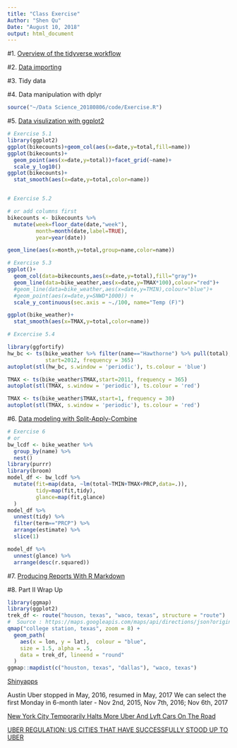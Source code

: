 ```yaml
---
title: "Class Exercise"
Author: "Shen Qu"
Date: "August 10, 2018"
output: html_document
---
```


#1. [Overview of the tidyverse workflow](https://cities.github.io/datascience2018/01-part1-overview.html)

#2. [Data importing](https://cities.github.io/datascience2018/07-import.html)


#3. Tidy data

#4. Data manipulation with dplyr


```r
source("~/Data Science_20180806/code/Exercise.R")
```


#5. [Data visulization with ggplot2](https://cities.github.io/datascience2018/10-visualize.html)

```r

# Exercise 5.1
library(ggplot2)
ggplot(bikecounts)+geom_col(aes(x=date,y=total,fill=name))
ggplot(bikecounts)+
  geom_point(aes(x=date,y=total))+facet_grid(~name)+
  scale_y_log10()
ggplot(bikecounts)+
  stat_smooth(aes(x=date,y=total,color=name))


# Exercise 5.2

# or add columns first
bikecounts <- bikecounts %>% 
  mutate(week=floor_date(date,"week"),
         month=month(date,label=TRUE),
         year=year(date))

geom_line(aes(x=month,y=total,group=name,color=name))

# Exercise 5.3
ggplot()+
  geom_col(data=bikecounts,aes(x=date,y=total),fill="gray")+
  geom_line(data=bike_weather,aes(x=date,y=TMAX*100),colour="red")+
  #geom_line(data=bike_weather,aes(x=date,y=TMIN),colour="blue")+
  #geom_point(aes(x=date,y=SNWD*1000)) +
  scale_y_continuous(sec.axis = ~./100, name="Temp (F)")

ggplot(bike_weather)+
  stat_smooth(aes(x=TMAX,y=total,color=name))

# Excercise 5.4

library(ggfortify)
hw_bc <- ts(bike_weather %>% filter(name=="Hawthorne") %>% pull(total), 
            start=2012, frequency = 365)
autoplot(stl(hw_bc, s.window = 'periodic'), ts.colour = 'blue')

TMAX <- ts(bike_weather$TMAX,start=2011, frequency = 365)
autoplot(stl(TMAX, s.window = 'periodic'), ts.colour = 'red') 

TMAX <- ts(bike_weather$TMAX,start=1, frequency = 30)
autoplot(stl(TMAX, s.window = 'periodic'), ts.colour = 'red')

```

#6. [Data modeling with Split-Apply-Combine](https://cities.github.io/datascience2018/11-split-apply-combine.html)

```r
# Exercise 6
# or
bw_lcdf <- bike_weather %>% 
  group_by(name) %>% 
  nest()
library(purrr)
library(broom)
model_df <- bw_lcdf %>% 
  mutate(fit=map(data, ~lm(total~TMIN+TMAX+PRCP,data=.)),
         tidy=map(fit,tidy),
         glance=map(fit,glance)
  ) 
model_df %>% 
  unnest(tidy) %>% 
  filter(term=="PRCP") %>% 
  arrange(estimate) %>% 
  slice(1)

model_df %>% 
  unnest(glance) %>% 
  arrange(desc(r.squared)) 
```

#7. [Producing Reports With R Markdown](https://cities.github.io/datascience2018/05-rmarkdown.html)

#8. Part II Wrap Up



```r
library(ggmap)
library(ggplot2)
trek_df <- route("houson, texas", "waco, texas", structure = "route")
#  Source : https://maps.googleapis.com/maps/api/directions/json?origin=houson%2C%20texas&destination=waco%2C%20texas&mode=driving&units=metric&alternatives=false
qmap("college station, texas", zoom = 8) +
  geom_path(
    aes(x = lon, y = lat),  colour = "blue",
    size = 1.5, alpha = .5,
    data = trek_df, lineend = "round"
  )
ggmap::mapdist(c("houston, texas", "dallas"), "waco, texas")
```




[Shinyapps](https://jjallaire.shinyapps.io/shiny-ggplot2-diamonds/)

Austin Uber stopped in May, 2016, resumed in May, 2017
We can select the first Monday in 6-month later - Nov 2nd, 2015, Nov 7th, 2016; Nov 6th, 2017

[New York City Temporarily Halts More Uber And Lyft Cars On The Road](https://www.npr.org/2018/08/09/637008474/new-york-city-temporarily-halts-more-uber-and-lyft-cars-on-the-road)

[UBER REGULATION: US CITIES THAT HAVE SUCCESSFULLY STOOD UP TO UBER](http://www.whosdrivingyou.org/blog/us-cities-stood-up-regulate-uber)